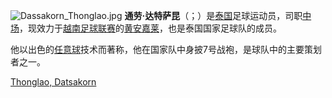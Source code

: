 [[File:Dassakorn_Thonglao.jpg|thumb]]
'''通劳·达特萨昆'''（{{Thai|t=ดัสกร ทองเหลา|r=Datsakorn Thonglao}}；{{bd|1983年|12月30日|||catIdx=T}}）是[[泰国|泰国]]足球运动员，司职[[中场|中场]]，现效力于[[越南职业足球联赛|越南足球联赛]]的[[黄安嘉莱足球俱乐部|黄安嘉莱]]，也是泰国国家足球队的成员。

他以出色的[[任意球|任意球]]技术而著称，他在国家队中身披7号战袍，是球队中的主要策划者之一。

{{Thailand-bio-stub}}
{{soccer-bio-stub}}

[[Category:泰国足球运动员|Thonglao, Datsakorn]]